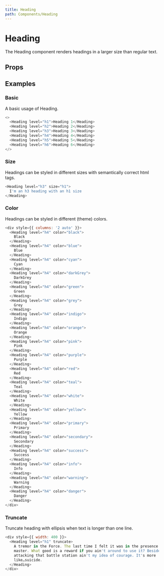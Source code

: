 ```yaml
---
title: Heading
path: Components/Heading
---
```



# Heading

The Heading component renders headings in a larger size than regular text.

## Props

<Props of="Heading" />

## Examples

### Basic

A basic usage of Heading.

```js live
<>
  <Heading level="h1">Heading 1</Heading>
  <Heading level="h2">Heading 2</Heading>
  <Heading level="h3">Heading 3</Heading>
  <Heading level="h4">Heading 4</Heading>
  <Heading level="h5">Heading 5</Heading>
  <Heading level="h6">Heading 6</Heading>
</>
```

### Size

Headings can be styled in different sizes with semantically correct html tags.

```js live
<Heading level="h3" size="h1">
  I'm an h3 heading with an h1 size
</Heading>
```

### Color

Headings can be styled in different (theme) colors.

```js live
<div style={{ columns: '2 auto' }}>
  <Heading level="h4" color="black">
    Black
  </Heading>
  <Heading level="h4" color="blue">
    Blue
  </Heading>
  <Heading level="h4" color="cyan">
    Cyan
  </Heading>
  <Heading level="h4" color="darkGrey">
    DarkGrey
  </Heading>
  <Heading level="h4" color="green">
    Green
  </Heading>
  <Heading level="h4" color="grey">
    Grey
  </Heading>
  <Heading level="h4" color="indigo">
    Indigo
  </Heading>
  <Heading level="h4" color="orange">
    Orange
  </Heading>
  <Heading level="h4" color="pink">
    Pink
  </Heading>
  <Heading level="h4" color="purple">
    Purple
  </Heading>
  <Heading level="h4" color="red">
    Red
  </Heading>
  <Heading level="h4" color="teal">
    Teal
  </Heading>
  <Heading level="h4" color="white">
    White
  </Heading>
  <Heading level="h4" color="yellow">
    Yellow
  </Heading>
  <Heading level="h4" color="primary">
    Primary
  </Heading>
  <Heading level="h4" color="secondary">
    Secondary
  </Heading>
  <Heading level="h4" color="success">
    Success
  </Heading>
  <Heading level="h4" color="info">
    Info
  </Heading>
  <Heading level="h4" color="warning">
    Warning
  </Heading>
  <Heading level="h4" color="danger">
    Danger
  </Heading>
</div>
```

### Truncate

Truncate heading with ellipsis when text is longer than one line.

```js live
<div style={{ width: 400 }}>
  <Heading level="h1" truncate>
    A tremor in the Force. The last time I felt it was in the presence of my old
    master. What good is a reward if you ain't around to use it? Besides,
    attacking that battle station ain't my idea of courage. It's more
    like…suicide.
  </Heading>
</div>
```
